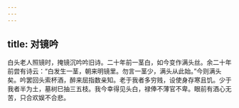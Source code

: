 ```yaml
---
---
---
```

title: 对镜吟
---



白头老人照镜时，掩镜沉吟吟旧诗。二十年前一茎白，如今变作满头丝。余二十年前尝有诗云：“白发生一茎，朝来明镜里。勿言一茎少，满头从此始。”今则满头矣。吟罢回头索杯酒，醉来屈指数亲知。老于我者多穷贱，设使身存寒且饥。少于我者半为土，墓树巳抽三五枝。我今幸得见头白，禄俸不薄官不卑。眼前有酒心无苦，只合欢娱不合悲。